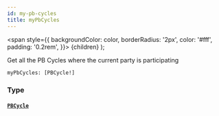 ```yaml
---
id: my-pb-cycles
title: myPbCycles
---
```


<span
style={{
      backgroundColor: color,
      borderRadius: '2px',
      color: '#fff',
      padding: '0.2rem',
    }}>
{children}
</span>
);

Get all the PB Cycles where the current party is participating

```graphql
myPbCycles: [PBCycle!]

```

### Type

#### [`PBCycle`](/docs/api/objects/pb-cycle)
